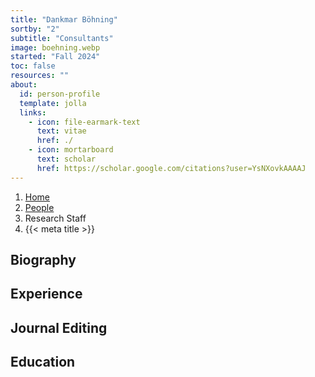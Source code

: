 ```yaml
---
title: "Dankmar Böhning"
sortby: "2"
subtitle: "Consultants"
image: boehning.webp
started: "Fall 2024"
toc: false
resources: ""
about:
  id: person-profile
  template: jolla
  links:
    - icon: file-earmark-text
      text: vitae
      href: ./
    - icon: mortarboard
      text: scholar
      href: https://scholar.google.com/citations?user=YsNXovkAAAAJ
---
```


```{=html}
<nav aria-label="breadcrumb">
  <ol class="breadcrumb">
    <li class="breadcrumb-item"><a href="../../index.html">Home</a></li>
    <li class="breadcrumb-item"><a href="../../people.html">People</a></li>
    <li class="breadcrumb-item active">Research Staff</li>
    <li class="breadcrumb-item active" aria-current="page">{{< meta title >}}</li>
  </ol>
</nav>
```

:::{#person-profile}
:::

## Biography

## Experience

## Journal Editing

## Education

